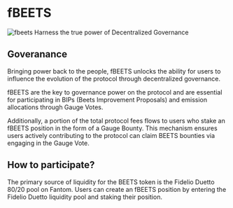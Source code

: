 # fBEETS
![fbeets](https://user-images.githubusercontent.com/109503546/208065868-22c9c46c-d619-4242-9ec4-0f428d95bbb3.png)
Harness the true power of Decentralized Governance

## Goveranance

Bringing power back to the people, fBEETS unlocks the ability for users to influence the evolution of the protocol through decentralized governance.

fBEETS are the key to governance power on the protocol and are essential for participating in BIPs (Beets Improvement Proposals) and emission allocations through Gauge Votes.

Additionally, a portion of the total protocol fees flows to users who stake an fBEETS position in the form of a Gauge Bounty. This mechanism ensures users actively contributing to the protocol can claim BEETS bounties via engaging in the Gauge Vote.

## How to participate?

The primary source of liquidity for the BEETS token is the Fidelio Duetto 80/20 pool on Fantom. Users can create an fBEETS position by entering the Fidelio Duetto liquidity pool and staking their position.



